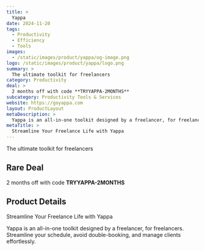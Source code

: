 ```yaml
---
title: >
  Yappa
date: 2024-11-20
tags:
  - Productivity
  - Efficiency
  - Tools
images:
  - /static/images/product/yappa/og-image.png
logo: /static/images/product/yappa/logo.png
summary: >
  The ultimate toolkit for freelancers
category: Productivity
deal: >
  2 months off with code **TRYYAPPA-2MONTHS**
subcategory: Productivity Tools & Services
website: https://goyappa.com
layout: ProductLayout
metaDescription: >
  Yappa is an all-in-one toolkit designed by a freelancer, for freelancers. Streamline your schedule, avoid double-booking, and manage clients effortlessly.
metaTitle: >
  Streamline Your Freelance Life with Yappa
---
```

The ultimate toolkit for freelancers

## Rare Deal

2 months off with code **TRYYAPPA-2MONTHS**

## Product Details
Streamline Your Freelance Life with Yappa

Yappa is an all-in-one toolkit designed by a freelancer, for freelancers. Streamline your schedule, avoid double-booking, and manage clients effortlessly.
